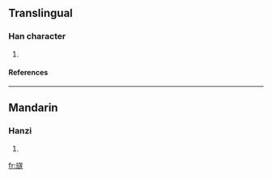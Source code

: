 ==Translingual==
===Han character===
{{Han char|rn=70|rad=方|as=15|sn=19|four=0723<sub>3</sub>|canj=卜尸卜人人 (YSYOO)}}
# {{defn|Han|sort=方15}}
====References====
{{Han ref|kx=0485.160|dkj=13707|dj=0847.170|hdz=32185.040|uh=65DE|ud=26078|bh=F249|bd=62025}}

----
==Mandarin==
===Hanzi===
{{cmn-hanzi|pin=[[mó]] (mo2), [[suì]] (sui4)|wg=mo<sup>2</sup>, sui<sup>4</sup>}}
# {{defn|Mandarin}}

[[fr:旞]]